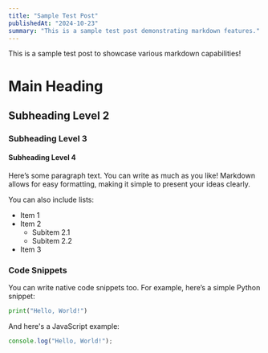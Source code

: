 ```yaml
---
title: "Sample Test Post"
publishedAt: "2024-10-23"
summary: "This is a sample test post demonstrating markdown features."
---
```


This is a sample test post to showcase various markdown capabilities!

# Main Heading

## Subheading Level 2

### Subheading Level 3

#### Subheading Level 4

Here’s some paragraph text. You can write as much as you like! Markdown allows for easy formatting, making it simple to present your ideas clearly.

You can also include lists:

- Item 1
- Item 2
  - Subitem 2.1
  - Subitem 2.2
- Item 3

### Code Snippets

You can write native code snippets too. For example, here’s a simple Python snippet:

```python
print("Hello, World!")
```

And here's a JavaScript example:

```js
console.log("Hello, World!");
```

